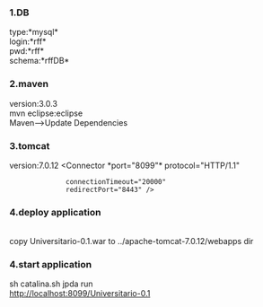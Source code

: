 ===1.DB===
type:*mysql*<br>
login:*rff*<br>
pwd:*rff*<br>
schema:*rffDB*<br>

===2.maven===
version:3.0.3<br>
mvn eclipse:eclipse<br>
Maven-->Update Dependencies<br>

===3.tomcat===
version:7.0.12
<Connector *port="8099"* protocol="HTTP/1.1" 
               connectionTimeout="20000" 
               redirectPort="8443" />

===4.deploy application===
{{{mvn clean install -Dmaven.test.skip=true}}}<br>
copy Universitario-0.1.war to ../apache-tomcat-7.0.12/webapps dir


===4.start application===

sh catalina.sh jpda run<br>
http://localhost:8099/Universitario-0.1